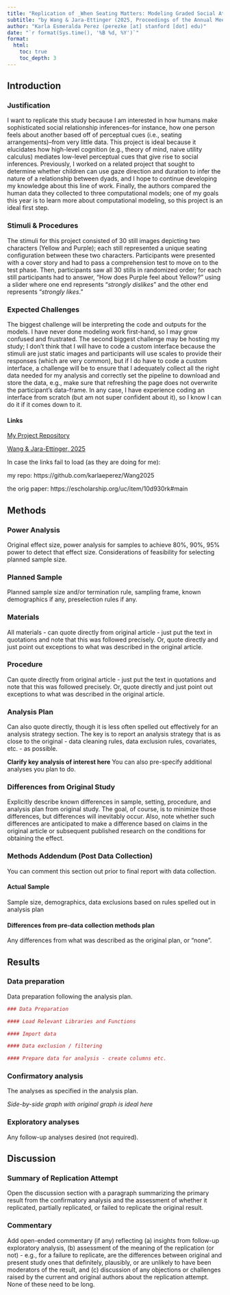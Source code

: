 ```yaml
---
title: "Replication of _When Seating Matters: Modeling Graded Social Attitudes as Bayesian Inference_"
subtitle: "by Wang & Jara-Ettinger (2025, Proceedings of the Annual Meeting of the Cognitive Science Society)"
author: "Karla Esmeralda Perez (perezke [at] stanford [dot] edu)"
date: "`r format(Sys.time(), '%B %d, %Y')`"
format:
  html:
    toc: true
    toc_depth: 3
---
```


<!-- Replication reports should all use this template to standardize reporting across projects.  These reports will be public supplementary materials that accompany the summary report(s) of the aggregate results. -->

## Introduction

### Justification

I want to replicate this study because I am interested in how humans make sophisticated social relationship inferences--for instance, how one person feels about another based off of perceptual cues (i.e., seating arrangements)--from very little data. This project is ideal because it elucidates how high-level cognition (e.g., theory of mind, naive utility calculus) mediates low-level perceptual cues that give rise to social inferences. Previously, I worked on a related project that sought to determine whether children can use gaze direction and duration to infer the nature of a relationship between dyads, and I hope to continue developing my knowledge about this line of work. Finally, the authors compared the human data they collected to three computational models; one of my goals this year is to learn more about computational modeling, so this project is an ideal first step.

### Stimuli & Procedures

The stimuli for this project consisted of 30 still images depicting two characters (Yellow and Purple); each still represented a unique seating configuration between these two characters. Participants were presented with a cover story and had to pass a comprehension test to move on to the test phase. Then, participants saw all 30 stills in randomized order; for each still participants had to answer, "How does Purple feel about Yellow?" using a slider where one end represents "_strongly dislikes_" and the other end represents "_strongly likes_."

### Expected Challenges

The biggest challenge will be interpreting the code and outputs for the models. I have never done modeling work first-hand, so I may grow confused and frustrated. The second biggest challenge may be hosting my study; I don't think that I will have to code a custom interface because the stimuli are just static images and participants will use scales to provide their responses (which are very common), but if I do have to code a custom interface, a challenge will be to ensure that I adequately collect all the right data needed for my analysis and correctly set the pipeline to download and store the data, e.g., make sure that refreshing the page does not overwrite the participant's data-frame. In any case, I have experience coding an interface from scratch (but am not super confident about it), so I know I can do it if it comes down to it. 

#### Links

[My Project Repository](https://github.com/karlaeperez/Wang2025)

[Wang & Jara-Ettinger, 2025](https://escholarship.org/uc/item/10d930rk#main)

In case the links fail to load (as they are doing for me):

my repo: https://github.com/karlaeperez/Wang2025

the orig paper: https://escholarship.org/uc/item/10d930rk#main

<!--[No abstract is needed.]  Each replication project will have a straightforward, no frills report of the study and results.  These reports will be publicly available as supplementary material for the aggregate report(s) of the project as a whole.  Also, to maximize project integrity, the intro and methods will be written and critiqued in advance of data collection.  Introductions can be just 1-2 paragraphs clarifying the main idea of the original study, the target finding for replication, and any other essential information.  It will NOT have a literature review -- that is in the original publication. You can write both the introduction and the methods in past tense.-->  


## Methods

### Power Analysis

Original effect size, power analysis for samples to achieve 80%, 90%, 95% power to detect that effect size.  Considerations of feasibility for selecting planned sample size.

### Planned Sample

Planned sample size and/or termination rule, sampling frame, known demographics if any, preselection rules if any.

### Materials

All materials - can quote directly from original article - just put the text in quotations and note that this was followed precisely.  Or, quote directly and just point out exceptions to what was described in the original article.

### Procedure	

Can quote directly from original article - just put the text in quotations and note that this was followed precisely.  Or, quote directly and just point out exceptions to what was described in the original article.

### Analysis Plan

Can also quote directly, though it is less often spelled out effectively for an analysis strategy section.  The key is to report an analysis strategy that is as close to the original - data cleaning rules, data exclusion rules, covariates, etc. - as possible.  

**Clarify key analysis of interest here**  You can also pre-specify additional analyses you plan to do.

### Differences from Original Study

Explicitly describe known differences in sample, setting, procedure, and analysis plan from original study.  The goal, of course, is to minimize those differences, but differences will inevitably occur.  Also, note whether such differences are anticipated to make a difference based on claims in the original article or subsequent published research on the conditions for obtaining the effect.

### Methods Addendum (Post Data Collection)

You can comment this section out prior to final report with data collection.

#### Actual Sample
  Sample size, demographics, data exclusions based on rules spelled out in analysis plan

#### Differences from pre-data collection methods plan
  Any differences from what was described as the original plan, or “none”.


## Results


### Data preparation

Data preparation following the analysis plan.
	
```r
### Data Preparation

#### Load Relevant Libraries and Functions

#### Import data

#### Data exclusion / filtering

#### Prepare data for analysis - create columns etc.
```

### Confirmatory analysis

The analyses as specified in the analysis plan.  

*Side-by-side graph with original graph is ideal here*

### Exploratory analyses

Any follow-up analyses desired (not required).  

## Discussion

### Summary of Replication Attempt

Open the discussion section with a paragraph summarizing the primary result from the confirmatory analysis and the assessment of whether it replicated, partially replicated, or failed to replicate the original result.  

### Commentary

Add open-ended commentary (if any) reflecting (a) insights from follow-up exploratory analysis, (b) assessment of the meaning of the replication (or not) - e.g., for a failure to replicate, are the differences between original and present study ones that definitely, plausibly, or are unlikely to have been moderators of the result, and (c) discussion of any objections or challenges raised by the current and original authors about the replication attempt.  None of these need to be long.

